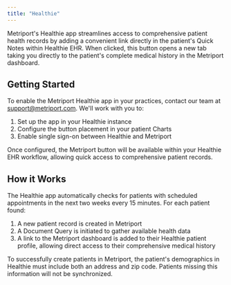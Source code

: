 ```yaml
---
title: "Healthie"
---
```


Metriport's Healthie app streamlines access to comprehensive patient health records by adding a convenient link directly in the patient's Quick Notes within Healthie EHR. When clicked, this button opens a new tab taking you directly to the patient's complete medical history in the Metriport dashboard.

## Getting Started

To enable the Metriport Healthie app in your practices, contact our team at support@metriport.com. We'll work with you to:

1. Set up the app in your Healthie instance
2. Configure the button placement in your patient Charts
3. Enable single sign-on between Healthie and Metriport

Once configured, the Metriport button will be available within your Healthie EHR workflow, allowing quick access to comprehensive patient records.

## How it Works

The Healthie app automatically checks for patients with scheduled appointments in the next two weeks every 15 minutes. For each patient found:

1. A new patient record is created in Metriport
2. A Document Query is initiated to gather available health data
3. A link to the Metriport dashboard is added to their Healthie patient profile, allowing direct access to their comprehensive medical history

<Warning>
  To successfully create patients in Metriport, the
  patient's demographics in Healthie must include both an
  address and zip code. Patients missing this information
  will not be synchronized.
</Warning>
